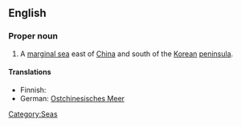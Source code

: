 ==English==
{{wikipedia}}

===Proper noun===
{{en-proper noun}}

# A [[marginal sea]] east of [[China]] and south of the [[Korean]] [[peninsula]]. 

====Translations====
{{top}}
* Finnish: {{t|fi|Itä-Kiinanmeri}}
* German: [[Ostchinesisches Meer]]
{{bottom}}

[[Category:Seas]]